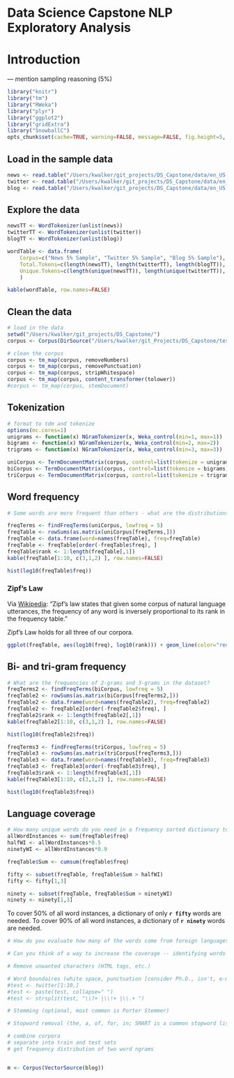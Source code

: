 Data Science Capstone NLP Exploratory Analysis
=============================

# Introduction  
--- mention sampling reasoning (5%)

```r
library("knitr")
library("tm")
library("RWeka")
library("plyr")
library("ggplot2")
library("gridExtra")
library("SnowballC")
opts_chunk$set(cache=TRUE, warning=FALSE, message=FALSE, fig.height=5, fig.width=5, echo=FALSE)
```

## Load in the sample data  
```r
news <- read.table("/Users/kwalker/git_projects/DS_Capstone/data/en_US.news.sample.txt", stringsAsFactors=FALSE)
twitter <- read.table("/Users/kwalker/git_projects/DS_Capstone/data/en_US.twitter.sample.txt", stringsAsFactors=FALSE)
blog <- read.table("/Users/kwalker/git_projects/DS_Capstone/data/en_US.blog.sample.txt", stringsAsFactors=FALSE)
```

## Explore the data  

```r
newsTT <- WordTokenizer(unlist(news))
twitterTT <- WordTokenizer(unlist(twitter))
blogTT <- WordTokenizer(unlist(blog))

wordTable <- data.frame(
    Corpus=c("News 5% Sample", "Twitter 5% Sample", "Blog 5% Sample"), 
    Total.Tokens=c(length(newsTT), length(twitterTT), length(blogTT)), 
    Unique.Tokens=c(length(unique(newsTT)), length(unique(twitterTT)), length(unique(blogTT)))
    )

kable(wordTable, row.names=FALSE)
``` 

## Clean the data  

```r
# load in the data
setwd("/Users/kwalker/git_projects/DS_Capstone/")
corpus <- Corpus(DirSource("/Users/kwalker/git_Projects/DS_Capstone/testdata"), readerControl=list(language="en"))

# clean the corpus
corpus <- tm_map(corpus, removeNumbers)
corpus <- tm_map(corpus, removePunctuation)
corpus <- tm_map(corpus, stripWhitespace)
corpus <- tm_map(corpus, content_transformer(tolower))
#corpus <- tm_map(corpus, stemDocument)
```

## Tokenization  

```r
# format to tdm and tokenize
options(mc.cores=1)
unigrams <- function(x) NGramTokenizer(x, Weka_control(min=1, max=1))
bigrams <- function(x) NGramTokenizer(x, Weka_control(min=2, max=2))
trigrams <- function(x) NGramTokenizer(x, Weka_control(min=3, max=3))

uniCorpus <- TermDocumentMatrix(corpus, control=list(tokenize = unigrams))
biCorpus <- TermDocumentMatrix(corpus, control=list(tokenize = bigrams))
triCorpus <- TermDocumentMatrix(corpus, control=list(tokenize = trigrams))

```

## Word frequency  

```r
# Some words are more frequent than others - what are the distributions of word frequencies? 

freqTerms <- findFreqTerms(uniCorpus, lowfreq = 5)
freqTable <- rowSums(as.matrix(uniCorpus[freqTerms,]))
freqTable <- data.frame(word=names(freqTable), freq=freqTable)
freqTable <- freqTable[order(-freqTable$freq), ]
freqTable$rank <- 1:length(freqTable[,1])
kable(freqTable[1:10, c(3,1,2) ], row.names=FALSE)

hist(log10(freqTable$freq))

```

### Zipf's Law  

Via [Wikipedia](https://en.wikipedia.org/wiki/Zipf%27s_law): "Zipf's law states that given some corpus of natural language utterances, the frequency of any word is inversely proportional to its rank in the frequency table."

Zipf's Law holds for all three of our corpora.  

```r
ggplot(freqTable, aes(log10(freq), log10(rank))) + geom_line(color="red") + labs(title="Zipf's Law") + theme(panel.background=element_blank())
```

## Bi- and tri-gram frequency  

```r
# What are the frequencies of 2-grams and 3-grams in the dataset? 
freqTerms2 <- findFreqTerms(biCorpus, lowfreq = 5)
freqTable2 <- rowSums(as.matrix(biCorpus[freqTerms2,]))
freqTable2 <- data.frame(word=names(freqTable2), freq=freqTable2)
freqTable2 <- freqTable2[order(-freqTable2$freq), ]
freqTable2$rank <- 1:length(freqTable2[,1])
kable(freqTable2[1:10, c(3,1,2) ], row.names=FALSE)

hist(log10(freqTable2$freq))

freqTerms3 <- findFreqTerms(triCorpus, lowfreq = 5)
freqTable3 <- rowSums(as.matrix(triCorpus[freqTerms3,]))
freqTable3 <- data.frame(word=names(freqTable3), freq=freqTable3)
freqTable3 <- freqTable3[order(-freqTable3$freq), ]
freqTable3$rank <- 1:length(freqTable3[,1])
kable(freqTable3[1:10, c(3,1,2) ], row.names=FALSE)

hist(log10(freqTable3$freq))

```

## Language coverage  

```r
# How many unique words do you need in a frequency sorted dictionary to cover 50% of all word instances in the language? 90%? 
allWordInstances <- sum(freqTable$freq)
halfWI <- allWordInstances*0.5
ninetyWI <- allWordInstances*0.9

freqTable$Sum <- cumsum(freqTable$freq)

fifty <- subset(freqTable, freqTable$Sum > halfWI)
fifty <- fifty[1,3]

ninety <- subset(freqTable, freqTable$Sum > ninetyWI)
ninety <- ninety[1,3]
```

To cover 50% of all word instances, a dictionary of only **`r fifty`** words are needed. To cover 90% of all word instances, a dictionary of **`r ninety`** words are needed.


```r
# How do you evaluate how many of the words come from foreign languages? 

```

```r
# Can you think of a way to increase the coverage -- identifying words that may not be in the corpora or using a smaller number of words in the dictionary to cover the same number of phrases?

```


```r
# Remove unwanted characters (HTML tags, etc.)

# Word boundaires (white space, punctuation [consider Ph.D., isn't, e-mail])
#test <- twitter[1:10,]
#test <- paste(test, collapse=" ")
#test <- strsplit(test, "\\?+ |\\!+ |\\.+ ")

# Stemming (optional, most common is Porter Stemmer)

# Stopword removal (the, a, of, for, in; SMART is a common stopword list) - is this helpful for this ???

```

```r
# combine corpora
# separate into train and test sets
# get frequency distribution of two word ngrams


m <- Corpus(VectorSource(blog))
```
